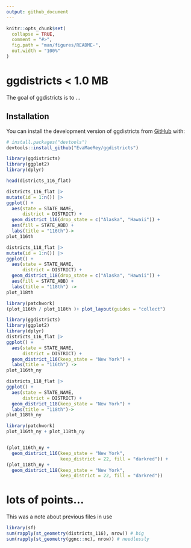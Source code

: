 ```yaml
---
output: github_document
---
```


<!-- README.md is generated from README.Rmd. Please edit that file -->

```r
knitr::opts_chunk$set(
  collapse = TRUE,
  comment = "#>",
  fig.path = "man/figures/README-",
  out.width = "100%"
)
```

# ggdistricts < 1.0 MB

<!-- badges: start -->
<!-- badges: end -->

The goal of ggdistricts is to ...

## Installation

You can install the development version of ggdistricts from [GitHub](https://github.com/) with:

``` r
# install.packages("devtools")
devtools::install_github("EvaMaeRey/ggdistricts")
```





```r
library(ggdistricts)
library(ggplot2)
library(dplyr)

head(districts_116_flat)

districts_116_flat |>
mutate(id = 1:n()) |>
ggplot() +
  aes(state = STATE_NAME, 
      district = DISTRICT) +
  geom_district_116(drop_state = c("Alaska", "Hawaii")) +
  aes(fill = STATE_ABB) + 
  labs(title = "116th")->
plot_116th

districts_118_flat |>
mutate(id = 1:n()) |>
ggplot() +
  aes(state = STATE_NAME, 
      district = DISTRICT) +
  geom_district_118(drop_state = c("Alaska", "Hawaii")) +
  aes(fill = STATE_ABB) + 
  labs(title = "118th") ->
plot_118th

library(patchwork)
(plot_116th / plot_118th )+ plot_layout(guides = "collect")
```



```r
library(ggdistricts)
library(ggplot2)
library(dplyr)
districts_116_flat |>
ggplot() +
  aes(state = STATE_NAME, 
      district = DISTRICT) +
  geom_district_116(keep_state = "New York") + 
  labs(title = "116th") ->
plot_116th_ny

districts_118_flat |>
ggplot() +
  aes(state = STATE_NAME, 
      district = DISTRICT) +
  geom_district_118(keep_state = "New York") + 
  labs(title = "118th")->
plot_118th_ny

library(patchwork)
plot_116th_ny + plot_118th_ny


(plot_116th_ny + 
  geom_district_116(keep_state = "New York", 
                    keep_district = 22, fill = "darkred")) +
(plot_118th_ny + 
  geom_district_118(keep_state = "New York", 
                    keep_district = 22, fill = "darkred")) 
```





# lots of points...

This was a note about previous files in use

```r
library(sf)
sum(rapply(st_geometry(districts_116), nrow)) # big
sum(rapply(st_geometry(ggnc::nc), nrow)) # needlessly

```
